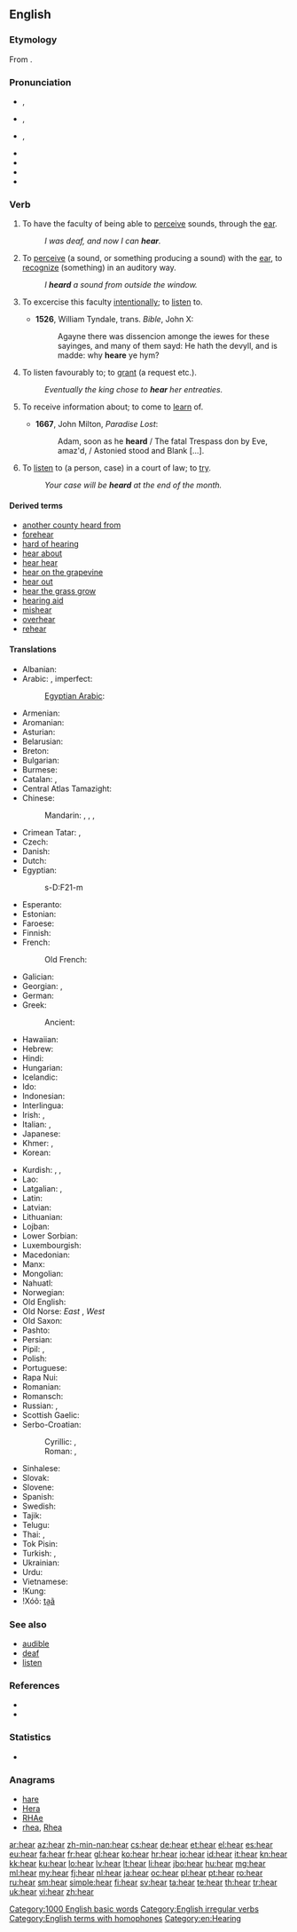 ==English==
{{wikipedia}}

===Etymology===
From {{etyl|ang}} {{term|hyran|hȳran|to hear|lang=ang}}.

===Pronunciation===
* {{IPA|/hɪə(ɹ)/}}, {{X-SAMPA|/hI@(r\)/}}
* {{a|UK}} {{IPA|/hɪə(ɹ)/}}, {{X-SAMPA|/hI@(r\)/}}
* {{a|US}} {{IPA|/hɪɚ/}}, {{X-SAMPA|/hI@`/}}
* {{audio|En-uk-hear.ogg|Audio (UK)}}
* {{audio|en-us-hear.ogg|Audio (US)}}
* {{rhymes|ɪə(ɹ)}}
* {{homophones|here|hir}}

===Verb===
{{en-verb|hears|hearing|heard}}

# {{intransitive}} To have the faculty of being able to [[perceive]] sounds, through the [[ear]]. {{defdate|from 10th c.}}
#: ''I was deaf, and now I can '''hear'''.''
# {{transitive}} To [[perceive]] (a sound, or something producing a sound) with the [[ear]], to [[recognize]] (something) in an auditory way. {{defdate|from 10th c.}}
#: ''I '''heard''' a sound from outside the window.''
# {{transitive}} To excercise this faculty [[intentionally]]; to [[listen]] to. {{defdate|from 10th c.}}
#* '''1526''', William Tyndale, trans. ''Bible'', John X:
#*: Agayne there was dissencion amonge the iewes for these sayinges, and many of them sayd: He hath the devyll, and is madde: why '''heare''' ye hym?
# {{transitive}} To listen favourably to; to [[grant]] (a request etc.). {{defdate|from 10th c.}}
#: ''Eventually the king chose to '''hear''' her entreaties.''
# {{transitive}} To receive information about; to come to [[learn]] of. {{defdate|from 10th c.}}
#* '''1667''', John Milton, ''Paradise Lost'':
#*: Adam, soon as he '''heard''' / The fatal Trespass don by Eve, amaz'd, / Astonied stood and Blank [...].
# {{transitive}} To [[listen]] to (a person, case) in a court of law; to [[try]]. {{defdate|from 12th c.}}
#: ''Your case will be '''heard''' at the end of the month.''

====Derived terms====
* [[another county heard from]]
* [[forehear]]
* [[hard of hearing]]
* [[hear about]]
* [[hear hear]]
* [[hear on the grapevine]]
* [[hear out]]
* [[hear the grass grow]]
* [[hearing aid]]
* [[mishear]]
* [[overhear]]
* [[rehear]]

====Translations====
{{trans-top|to perceive with the ear}}
* Albanian: {{t-|sq|dëgjon}}
* Arabic: {{t+|ar|سمع|tr=sámiʿa}}, imperfect: {{t-|ar|يسمع|tr=yasmaʿu}}
*: [[Egyptian Arabic]]: {{tø|arz|سمع|tr=simiʿ|sc=Arab}}
* Armenian: {{t-|hy|լսել|tr=lsel}}
* Aromanian: {{t+|rup|avdu}}
* Asturian: {{t-|ast|oyer}}
* Belarusian: {{t-|be|чуць|tr=čuc’|xs=Belarusian}}
* Breton: {{t+|br|kleved}}
* Bulgarian: {{t+|bg|чувам|tr=čúvam}}
* Burmese: {{t+|my|ကြား|tr=kya:|sc=Mymr}}
* Catalan: {{t+|ca|sentir}}, {{t+|ca|oir}}
* Central Atlas Tamazight: {{tø|tzm|ⵙⵍⵍ|tr=sll}}
* Chinese:
*: Mandarin: {{t-|cmn|聽見|sc=Hani}}, {{t-|cmn|听见|tr=tīngjiàn|sc=Hani}}, {{t-|cmn|聽|sc=Hani}}, {{t-|cmn|听|tr=tīng|sc=Hani}}
* Crimean Tatar: {{tø|crh|eşitmek|xs=Crimean Tatar}}, {{tø|crh|tuymaq|xs=Crimean Tatar}}
* Czech: {{t+|cs|slyšet}}
* Danish: {{t-|da|høre}}
* Dutch: {{t+|nl|horen}}
* Egyptian: {{tø|egy|sḏm|sc=Egyp}}
*: <hiero>s-D:F21-m</hiero>
* Esperanto: {{t-|eo|aŭdi|xs=Esperanto}}
* Estonian: {{t-|et|kuulma}}
* Faroese: {{t-|fo|hoyra|xs=Faroese}}
* Finnish: {{t+|fi|kuulla}}
* French: {{t+|fr|entendre}}
*: Old French: {{tø|fro|entendre}}
* Galician: {{t+|gl|oír|xs=Galician}}
* Georgian: {{t-|ka|სმენა|tr=smena}}, {{t-|ka|გაგონება|tr=gagoneba}}
* German: {{t+|de|hören}}
* Greek: {{t+|el|ακούω}}
*: Ancient: {{tø|grc|ἀκούω}}
* Hawaiian: {{tø|haw|lohe}}
* Hebrew: {{t+|he|שמע|alt=שׁמע|tr=shâma‛}}
* Hindi: {{t+|hi|सुनना|tr=sunnā|xs=Hindi}}
* Hungarian: {{t+|hu|hall}}
* Icelandic: {{t+|is|heyra}}
* Ido: {{t+|io|audar}}
* Indonesian: {{t+|id|dengar|xs=Indonesian}}
* Interlingua: {{t-|ia|audir|xs=Interlingua}}
* Irish: {{t-|ga|clois|xs=Irish}}, {{t-|ga|cluin|xs=Irish}}
* Italian: {{t+|it|sentire}}, {{t+|it|udire}}
* Japanese: {{t+|ja|聞く|tr=[[きく]], kiku}}
* Khmer: {{t+|km|ឮ|tr=leu|sc=Khmr}}, {{t-|km|ស្ដាប់​ឮ|tr=sdəp leu|sc=Khmr}}
* Korean: {{t+|ko|듣다|tr=deutda|sc=Hang}}
{{trans-mid}}
* Kurdish: {{t|ku|bîstin}}, {{t|ku|guh lê bûn}}, {{t|ku|بیستن}}
* Lao: {{t-|lo|ໄດ້ຍິນ|tr=dȃy ɲín|sc=Laoo}}
* Latgalian: {{tø|ltg|dzierdēt}}, {{tø|ltg|izdzierst}}
* Latin: {{t+|la|audio}}
* Latvian: {{t+|lv|dzirdēt}}
* Lithuanian: {{t+|lt|girdėti}}
* Lojban: {{t+|jbo|tirna}}
* Lower Sorbian: {{tø|dsb|słyšaś}}
* Luxembourgish: {{t+|lb|héieren}}
* Macedonian: {{t-|mk|слуша|tr=slúša}}
* Manx: {{t-|gv|clin}}
* Mongolian: {{t-|mn|сонсох|tr=sónsoh|sc=Cyrl|xs=Mongolian}}
* Nahuatl: {{t+|nah|caqui}}
* Norwegian: {{t+|no|høre}}
* Old English: {{t-|ang|hyran|alt=hȳran|xs=Old English}}
* Old Norse: ''East'' {{tø|non|hǫra}}, ''West'' {{tø|non|heyra}}
* Old Saxon: {{tø|osx|horian}}
* Pashto: {{t-|ps|اورول|tr=awrawəl|sc=ps-Arab|xs=Pashto}}
* Persian: {{t+|fa|شنیدن|tr=šenidan|xs=Persian}}
* Pipil: {{tø|ppl|kaki}}, {{tø|ppl|caqui}}
* Polish: {{t+|pl|słyszeć}}
* Portuguese: {{t+|pt|ouvir}}
* Rapa Nui: {{tø|rap|ngaro'a}}
* Romanian: {{t+|ro|auzi}}
* Romansch: {{t-|rm|udir|xs=Romansch}}
* Russian: {{t+|ru|слышать|tr=slýšat’}} {{impf}}, {{t+|ru|услышать|tr=uslýšat’}} {{pf.}}
* Scottish Gaelic: {{t-|gd|cluinn}}
* Serbo-Croatian:
*: Cyrillic: {{t-|sh|чути}}, {{t-|sh|слушати}}
*: Roman: {{t-|sh|čuti}}, {{t-|sh|slušati}}
* Sinhalese: {{t-|si|ඇසෙනවා|sc=Sinh}}
* Slovak: {{t-|sk|čuť}}
* Slovene: {{t+|sl|slišati}}
* Spanish: {{t+|es|oír}}
* Swedish: {{t+|sv|höra}}
* Tajik: {{t-|tg|шунидан|tr=šunidan|sc=Cyrl|xs=Tajik}}
* Telugu: {{t+|te|విను|tr=vinu}}
* Thai: {{t-|th|ได้ยิน|tr=dâi yin}}, {{t-|th|รับฟัง|tr=ráp fang}}
* Tok Pisin: {{t-|tpi|harim}}
* Turkish: {{t+|tr|duymak}}, {{t+|tr|işitmek}}
* Ukrainian: {{t+|uk|чути|tr=čúty|xs=Ukrainian}}
* Urdu: {{t-|ur|سننا|tr=sunnā|xs=Urdu}}
* Vietnamese: {{t+|vi|nghe|xs=Vietnamese}}
* ǃKung: {{tø|knw|s'aː}}
* ǃXóõ: [[ta̰ã]]
{{trans-bottom}}

===See also===
* [[audible]]
* [[deaf]]
* [[listen]]

===References===
* {{R:Century 1911}}
* {{R:Webster 1913}}

===Statistics===
* {{rank|state|says|wife|309|hear|least|person|case}}

===Anagrams===
* [[hare#English|hare]]
* [[Hera#English|Hera]]
* [[RHAe#English|RHAe]]
* [[rhea#English|rhea]], [[Rhea#English|Rhea]]

[[Category:1000 English basic words]]
[[Category:English irregular verbs]]
[[Category:English terms with homophones]]
[[Category:en:Hearing]]

[[ar:hear]]
[[az:hear]]
[[zh-min-nan:hear]]
[[cs:hear]]
[[de:hear]]
[[et:hear]]
[[el:hear]]
[[es:hear]]
[[eu:hear]]
[[fa:hear]]
[[fr:hear]]
[[gl:hear]]
[[ko:hear]]
[[hr:hear]]
[[io:hear]]
[[id:hear]]
[[it:hear]]
[[kn:hear]]
[[kk:hear]]
[[ku:hear]]
[[lo:hear]]
[[lv:hear]]
[[lt:hear]]
[[li:hear]]
[[jbo:hear]]
[[hu:hear]]
[[mg:hear]]
[[ml:hear]]
[[my:hear]]
[[fj:hear]]
[[nl:hear]]
[[ja:hear]]
[[oc:hear]]
[[pl:hear]]
[[pt:hear]]
[[ro:hear]]
[[ru:hear]]
[[sm:hear]]
[[simple:hear]]
[[fi:hear]]
[[sv:hear]]
[[ta:hear]]
[[te:hear]]
[[th:hear]]
[[tr:hear]]
[[uk:hear]]
[[vi:hear]]
[[zh:hear]]